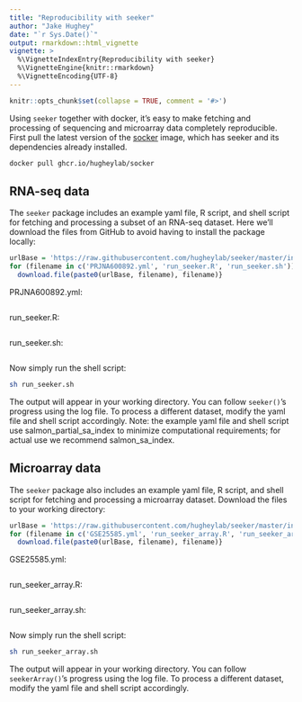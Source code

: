 ```yaml
---
title: "Reproducibility with seeker"
author: "Jake Hughey"
date: "`r Sys.Date()`"
output: rmarkdown::html_vignette
vignette: >
  %\VignetteIndexEntry{Reproducibility with seeker}
  %\VignetteEngine{knitr::rmarkdown}
  %\VignetteEncoding{UTF-8}
---
```


```r
knitr::opts_chunk$set(collapse = TRUE, comment = '#>')
```

Using `seeker` together with docker, it's easy to make fetching and processing of sequencing and microarray data completely reproducible. First pull the latest version of the [socker](https://github.com/hugheylab/socker) image, which has seeker and its dependencies already installed.

```sh
docker pull ghcr.io/hugheylab/socker
```

## RNA-seq data

The `seeker` package includes an example yaml file, R script, and shell script for fetching and processing a subset of an RNA-seq dataset. Here we'll download the files from GitHub to avoid having to install the package locally:

```r
urlBase = 'https://raw.githubusercontent.com/hugheylab/seeker/master/inst/extdata/'
for (filename in c('PRJNA600892.yml', 'run_seeker.R', 'run_seeker.sh')) {
  download.file(paste0(urlBase, filename), filename)}
```

PRJNA600892.yml:

```r
```

run_seeker.R:

```r
```

run_seeker.sh:

```r
```

Now simply run the shell script:

```sh
sh run_seeker.sh
```

The output will appear in your working directory. You can follow `seeker()`'s progress using the log file. To process a different dataset, modify the yaml file and shell script accordingly. Note: the example yaml file and shell script use salmon_partial_sa_index to minimize computational requirements; for actual use we recommend salmon_sa_index.

## Microarray data

The `seeker` package also includes an example yaml file, R script, and shell script for fetching and processing a microarray dataset. Download the files to your working directory:

```r
urlBase = 'https://raw.githubusercontent.com/hugheylab/seeker/master/inst/extdata/'
for (filename in c('GSE25585.yml', 'run_seeker_array.R', 'run_seeker_array.sh')) {
  download.file(paste0(urlBase, filename), filename)}
```

GSE25585.yml:

```r
```

run_seeker_array.R:

```r
```

run_seeker_array.sh:

```r
```

Now simply run the shell script:
```sh
sh run_seeker_array.sh
```

The output will appear in your working directory. You can follow `seekerArray()`'s progress using the log file. To process a different dataset, modify the yaml file and shell script accordingly.

